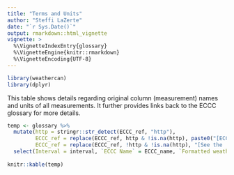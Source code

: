 ```yaml
---
title: "Terms and Units"
author: "Steffi LaZerte"
date: "`r Sys.Date()`"
output: rmarkdown::html_vignette
vignette: >
  %\VignetteIndexEntry{glossary}
  %\VignetteEngine{knitr::rmarkdown}
  %\VignetteEncoding{UTF-8}
---
```


```r
library(weathercan)
library(dplyr)
```

This table shows details regarding original column (measurement) names and units of all measurements. It further provides links back to the ECCC glossary for more details.

```r
temp <- glossary %>%
  mutate(http = stringr::str_detect(ECCC_ref, "http"),
         ECCC_ref = replace(ECCC_ref, http & !is.na(http), paste0("[ECCC glossary page](", ECCC_ref[http & !is.na(http)], ")")),
         ECCC_ref = replace(ECCC_ref, !http & !is.na(http), "[See the 'flags' vignette](flags.html)")) %>%
  select(Interval = interval, `ECCC Name` = ECCC_name, `Formatted weathercan name` = weathercan_name, units, Reference = ECCC_ref)
  
knitr::kable(temp)
```
